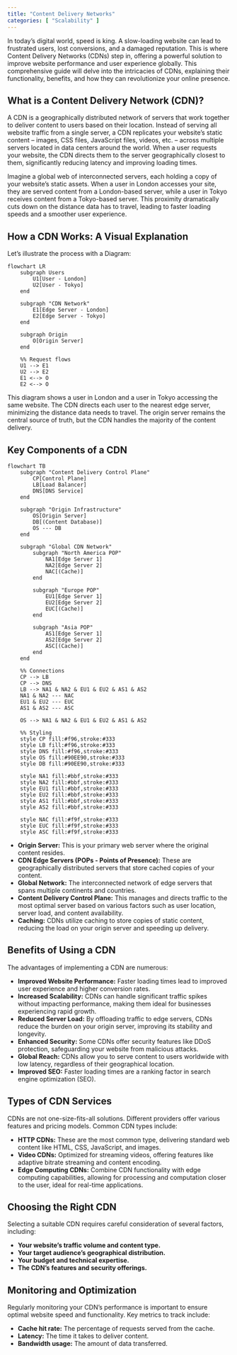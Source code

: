 ```yaml
---
title: "Content Delivery Networks"
categories: [ "Scalability" ]
---
```


In today's digital world, speed is king. A slow-loading website can lead to frustrated users, lost conversions, and a damaged reputation. This is where Content Delivery Networks (CDNs) step in, offering a powerful solution to improve website performance and user experience globally. This comprehensive guide will delve into the intricacies of CDNs, explaining their functionality, benefits, and how they can revolutionize your online presence.

## What is a Content Delivery Network (CDN)?

A CDN is a geographically distributed network of servers that work together to deliver content to users based on their location. Instead of serving all website traffic from a single server, a CDN replicates your website's static content – images, CSS files, JavaScript files, videos, etc. – across multiple servers located in data centers around the world. When a user requests your website, the CDN directs them to the server geographically closest to them, significantly reducing latency and improving loading times.

Imagine a global web of interconnected servers, each holding a copy of your website's static assets. When a user in London accesses your site, they are served content from a London-based server, while a user in Tokyo receives content from a Tokyo-based server. This proximity dramatically cuts down on the distance data has to travel, leading to faster loading speeds and a smoother user experience.

## How a CDN Works: A Visual Explanation

Let's illustrate the process with a Diagram:

```mermaid
flowchart LR
    subgraph Users
        U1[User - London]
        U2[User - Tokyo]
    end

    subgraph "CDN Network"
        E1[Edge Server - London]
        E2[Edge Server - Tokyo]
    end

    subgraph Origin
        O[Origin Server]
    end

    %% Request flows
    U1 --> E1
    U2 --> E2
    E1 <--> O
    E2 <--> O
```

This diagram shows a user in London and a user in Tokyo accessing the same website. The CDN directs each user to the nearest edge server, minimizing the distance data needs to travel. The origin server remains the central source of truth, but the CDN handles the majority of the content delivery.

## Key Components of a CDN

```mermaid

flowchart TB
    subgraph "Content Delivery Control Plane"
        CP[Control Plane]
        LB[Load Balancer]
        DNS[DNS Service]
    end

    subgraph "Origin Infrastructure"
        OS[Origin Server]
        DB[(Content Database)]
        OS --- DB
    end

    subgraph "Global CDN Network"
        subgraph "North America POP"
            NA1[Edge Server 1]
            NA2[Edge Server 2]
            NAC[(Cache)]
        end
        
        subgraph "Europe POP"
            EU1[Edge Server 1]
            EU2[Edge Server 2]
            EUC[(Cache)]
        end
        
        subgraph "Asia POP"
            AS1[Edge Server 1]
            AS2[Edge Server 2]
            ASC[(Cache)]
        end
    end

    %% Connections
    CP --> LB
    CP --> DNS
    LB --> NA1 & NA2 & EU1 & EU2 & AS1 & AS2
    NA1 & NA2 --- NAC
    EU1 & EU2 --- EUC
    AS1 & AS2 --- ASC
    
    OS --> NA1 & NA2 & EU1 & EU2 & AS1 & AS2

    %% Styling
    style CP fill:#f96,stroke:#333
    style LB fill:#f96,stroke:#333
    style DNS fill:#f96,stroke:#333
    style OS fill:#90EE90,stroke:#333
    style DB fill:#90EE90,stroke:#333
    
    style NA1 fill:#bbf,stroke:#333
    style NA2 fill:#bbf,stroke:#333
    style EU1 fill:#bbf,stroke:#333
    style EU2 fill:#bbf,stroke:#333
    style AS1 fill:#bbf,stroke:#333
    style AS2 fill:#bbf,stroke:#333
    
    style NAC fill:#f9f,stroke:#333
    style EUC fill:#f9f,stroke:#333
    style ASC fill:#f9f,stroke:#333

```

-   **Origin Server:** This is your primary web server where the original content resides.
-   **CDN Edge Servers (POPs - Points of Presence):** These are geographically distributed servers that store cached copies of your content.
-   **Global Network:** The interconnected network of edge servers that spans multiple continents and countries.
-   **Content Delivery Control Plane:** This manages and directs traffic to the most optimal server based on various factors such as user location, server load, and content availability.
-   **Caching:** CDNs utilize caching to store copies of static content, reducing the load on your origin server and speeding up delivery.

## Benefits of Using a CDN

The advantages of implementing a CDN are numerous:

-   **Improved Website Performance:** Faster loading times lead to improved user experience and higher conversion rates.
-   **Increased Scalability:** CDNs can handle significant traffic spikes without impacting performance, making them ideal for businesses experiencing rapid growth.
-   **Reduced Server Load:** By offloading traffic to edge servers, CDNs reduce the burden on your origin server, improving its stability and longevity.
-   **Enhanced Security:** Some CDNs offer security features like DDoS protection, safeguarding your website from malicious attacks.
-   **Global Reach:** CDNs allow you to serve content to users worldwide with low latency, regardless of their geographical location.
-   **Improved SEO:** Faster loading times are a ranking factor in search engine optimization (SEO).

## Types of CDN Services

CDNs are not one-size-fits-all solutions. Different providers offer various features and pricing models. Common CDN types include:

-   **HTTP CDNs:** These are the most common type, delivering standard web content like HTML, CSS, JavaScript, and images.
-   **Video CDNs:** Optimized for streaming videos, offering features like adaptive bitrate streaming and content encoding.
-   **Edge Computing CDNs:** Combine CDN functionality with edge computing capabilities, allowing for processing and computation closer to the user, ideal for real-time applications.

## Choosing the Right CDN

Selecting a suitable CDN requires careful consideration of several factors, including:

-   **Your website's traffic volume and content type.**
-   **Your target audience's geographical distribution.**
-   **Your budget and technical expertise.**
-   **The CDN's features and security offerings.**

## Monitoring and Optimization

Regularly monitoring your CDN's performance is important to ensure optimal website speed and functionality. Key metrics to track include:

-   **Cache hit rate:** The percentage of requests served from the cache.
-   **Latency:** The time it takes to deliver content.
-   **Bandwidth usage:** The amount of data transferred.